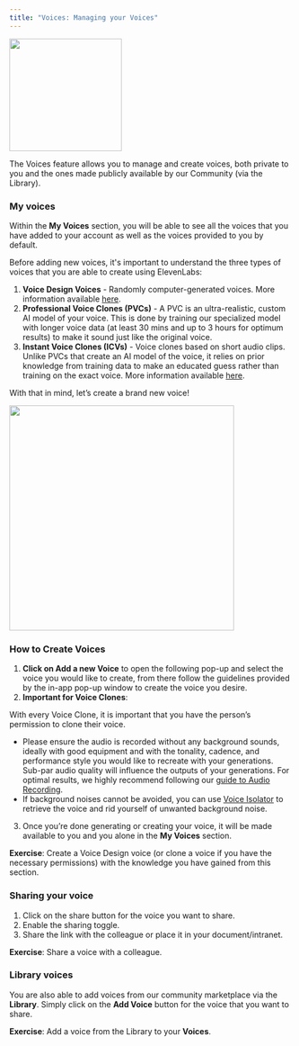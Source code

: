 ```yaml
---
title: "Voices: Managing your Voices"
---
```


<Frame>
   <img height="200" src="/guides/images/account-creation.png" />
</Frame>

The Voices feature allows you to manage and create voices, both private to you and the ones made publicly available by our Community (via the Library).

### My voices

Within the **My Voices** section, you will be able to see all the voices that you have added to your account as well as the voices provided to you by default.

Before adding new voices, it's important to understand the three types of voices that you are able to create using ElevenLabs:

1. **Voice Design Voices** - Randomly computer-generated voices. More information available [here](/voices/voice-lab/voice-design).
2. **Professional Voice Clones (PVCs)** - A PVC is an ultra-realistic, custom AI model of your voice. This is done by training our specialized model with longer voice data (at least 30 mins and up to 3 hours for optimum results) to make it sound just like the original voice.
3. **Instant Voice Clones (ICVs)** - Voice clones based on short audio clips. Unlike PVCs that create an AI model of the voice, it relies on prior knowledge from training data to make an educated guess rather than training on the exact voice. More information available [here](/voices/voice-lab/instant-voice-cloning).

With that in mind, let’s create a brand new voice!

<Frame>
   <img width="400" src="/guides/images/type-of-voice.png" />   
</Frame>

### How to Create Voices

1. **Click on Add a new Voice** to open the following pop-up and select the voice you would like to create, from there follow the guidelines provided by the in-app pop-up window to create the voice you desire.
2. **Important for Voice Clones**:

<Note> With every Voice Clone, it is important that you have the person’s permission to clone their voice.</Note> 
   - Please ensure the audio is recorded without any background sounds, ideally with good equipment and with the tonality, cadence, and performance style you would like to recreate with your generations. Sub-par audio quality will influence the outputs of your generations. For optimal results, we highly recommend following our [guide to Audio Recording](/voices/pvc-step-by-step-guide#beginners-guide-to-audio-recording). 
   - If background noises cannot be avoided, you can use [Voice Isolator](https://elevenlabs.io/blog/voice-isolator) to retrieve the voice and rid yourself of unwanted background noise.
3. Once you’re done generating or creating your voice, it will be made available to you and you alone in the **My Voices** section.

**Exercise**: Create a Voice Design voice (or clone a voice if you have the necessary permissions) with the knowledge you have gained from this section.

### Sharing your voice

1. Click on the share button for the voice you want to share.
2. Enable the sharing toggle.
3. Share the link with the colleague or place it in your document/intranet.

**Exercise**: Share a voice with a colleague.

### Library voices

You are also able to add voices from our community marketplace via the **Library**. Simply click on the **Add Voice** button for the voice that you want to share.

**Exercise**: Add a voice from the Library to your **Voices**.
